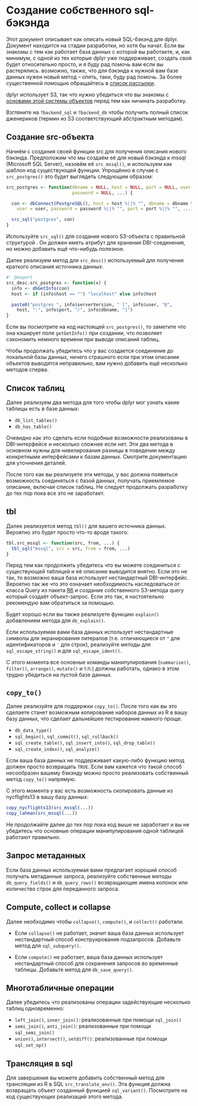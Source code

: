 <!--
%\VignetteEngine{knitr}
%\VignetteIndexEntry{Adding new database support to dplyr}
-->

<!-- # Adding a new sql backend -->
<!-- понятно что автор написал "нового", но в русском это будет ближе по значению к инстанцированию, чем созданию собственной кодовой базы -->
# Создание собственного sql-бэкэнда

<!-- This document describes how to describe a new SQL backend to dplyr. It's a work in progress, but will hopefully get started. If you're familiar with how your database works, and at least one other database that dplyr already supports, this should be reasonably simple, and I'm happy to help if you get stuck.  It's also possible that a new database backend may need new methods - I'm also happy to add those as needed. If you need more help, please email the [mailing list](mailto:manipulatr@googlegroups.com) and I'll help you get unstuck. -->
Этот документ описывает как описать новый SQL-бэкэнд для dplyr. Документ находится на стадии разработки, но хотя бы начат. Если вы знакомы с тем как работает база данных с которой вы работаете, и, как минимум, с одной из тех которые dplyr уже поддерживает, создать свой будет относительно просто, и я буду рад помочь вам если вы растерялись. возможно, также, что для бэкэнда к нужной вам базе данных нужен новый метод -- опять, таки, буду рад помочь. За более существенной помощью обращайтесь в [список рассылки](mailto:manipulatr@googlegroups.com).

<!-- dplyr uses S3, so make sure that you're [familiar with the basics](http://adv-r.had.co.nz/OO-essentials.html#s3) before you start. -->
dplyr использует S3, так что нужно убедиться что вы знакомы с [основами этой системы объектов](http://adv-r.had.co.nz/OO-essentials.html#s3) перед тем как ничинать разработку.

<!-- See `?backend_sql` and `?backend_db` for a complete list of generics. -->
Взгляните на `?backend_sql` и `?backend_db` чтобы получить полный список дженериков (термин из S3 соответствующий абстрактным методам).

<!-- ## Create the src object -->
## Создание src-объекта

<!-- Start by creating a new src function to represent the backend. Assuming we're going to create a src for mssql, you'd call it `src_mssql()`, and you'd follow the pattern of an existing src. A simplified version of `src_postgres()` is show below: -->
Начнём с создания своей функции src для получения описания нового бэкэнда. Предположим что мы создаём её для новый бэкэнда к mssql (Microsoft SQL Server), назовём её `src_mssql()`, и используем как шаблон код существующей функции. Упрощённо в случае с `src_postgres()` это будет выглядеть следующим образом:

```r
src_postgres <- function(dbname = NULL, host = NULL, port = NULL, user = NULL,
                         password = NULL, ...) {

  con <- dbConnect(PostgreSQL(), host = host %||% "", dbname = dbname %||% "",
    user = user, password = password %||% "", port = port %||% "", ...)

  src_sql("postgres", con)
}
```

<!-- Use `src_sql()` to create a new S3 object with the correct structure. It must have a DBI connection, but it can store anything else that might be useful. -->
Используйте `src_sql()` для создания нового S3-объекта с правильной структурой . Он должен иметь атрибут для хранения DBI-соединения, но можно добавить ещё что-нибудь полезное.

<!-- Next, implement a method for `src_desc()` that briefly describes the source: -->
Далее реализуем метод для `src_desc()` используемый для получения краткого описания источника данных:

```r
#' @export
src_desc.src_postgres <- function(x) {
  info <- dbGetInfo(con)
  host <- if (info$host == "") "localhost" else info$host

  paste0("postgres ", info$serverVersion, " [", info$user, "@",
    host, ":", info$port, "/", info$dbname, "]")
}
```

<!-- If you read the source code for the real `src_postgres()` you'll notice that it caches the `getGetInfo()` field on creation, since this saves a little time when printing tbls. -->
Если вы посмотрите на код настоящей `src_postgres()`, то заметите что она кэширует поле `getGetInfo()` при создании, что позволяет сэкономить немного времени при выводе описаний таблиц.

<!-- Before continuing, check that you can create a connection to a local database. Don't worry if the object doesn't print correctly, you'll need to add a few other methods first. -->
Чтобы продолжать убедитесь что у вас создается соединение до локальной базы данных, ничего страшного если при этом описание объектов выводятся неправильно, вам нужно добавить ещё несколько методов сперва.

<!-- ## Table listing -->
## Список таблиц

<!-- Next implement two methods that allow dplyr to query the tables present in a database: -->
Далее реализуем два метода для того чтобы dplyr мог узнать какие таблицы есть в базе данных:

* `db_list_tables()`
* `db_has_table()`

<!-- These should be very straightforward if there's an existing DBI interface, and only a little harder if not. This methods basically provide a shim around individual database packages to make them behave the same. See the documentation for more details. -->
Очевидно как это сделать если подобные возможности реализованы в DBI-интерфейсе и несколько сложнее если нет. Эти два метода в основном нужны для нивелирования разницы в поведении между конкретными интерфейсами к базам данных. Смотрите документацию для уточнения деталей.

<!-- Once you have implemented these methods you should be able to connect to a local database get a useful description, including a list of tables. Don't continue on until you have that working. -->
После того как вы реализуете эти методы, у вас должна появиться возможность соединяться с базой данных, получать приемлемое описание, включая список таблиц. Не следует продолжать разработку до тех пор пока все это не заработает.

<!-- ## tbl -->
## tbl

<!-- Next implement the `tbl()` method for your data source. This will probably just be -->
Далее реализуется метод `tbl()` для вашего источника данных. Вероятно это будет просто что-то вроде такого:

```r
tbl.src_mssql <- function(src, from, ...) {
  tbl_sql("mssql", src = src, from = from, ...)
}
```

<!-- Before continuing, make sure you can connect to an existing table, and that the results are printed reasonably. If not, that may indicate your database uses a non-standard DBI interface. That means you'll probably you'll probably also need to subclass the [R6](http://cran.r-project.org/web/packages/R6/vignettes/Introduction.html) Query class, and the `S3` query method that creates a new query object. If that happens to you, I'd strongly recommend asking for help. -->
Перед тем как продолжить убедитесь что вы можете соединиться с существующей таблицей и её описание выводится внятно. Если это не так, то возможно ваша база использует нестандартный DBI-интерфейс. Вероятно так же что это означает необходимость наследоваться от класса Query из пакета [R6](http://cran.r-project.org/web/packages/R6/vignettes/Introduction.html) и создание собственного S3-метода query который создаёт объект-запрос. Если это так, я настоятельно рекомендую вам обратиться за помощью.

<!-- This is also a good time implement `explain()`, by adding a method for `db_explain()`. -->
Будет хорошо если вы также реализуете функцию `explain()` добавлением метода для `db_explain()`.

<!-- If your database uses non-standard quoting (i.e. something other than `"` for identifiers and `'` for strings), implement methods for `sql_escape_string()` and `sql_escape_ident()`. -->
Если используемая вами база данных использует нестандартные символы для экранирования литералов (т.е. отличающиеся от `"` для идентификаторов и `'` для строк), реализуйте методы для `sql_escape_string()` и для `sql_escape_ident()`.

<!-- At this point, all the basic verbs (`summarise()`, `filter()`, `arrange()`, `mutate()` etc) should also work, but it's hard to test without some data. -->
С этого момента все основные команды манипулирования (`summarise()`, `filter()`, `arrange()`, `mutate()` и т.п.) должны работать, однако в этом трудно убедиться на пустой базе данных.

<!-- ## `copy_to()` -->
## `copy_to()`

<!-- Next, implement the methods that power `copy_to()` work. Once you've implemented these methods, you'll be able copy datasets from R into your database, which will make testing much easier. -->
Далее реализуйте для поддержки `copy_to()`. После того как вы это сделаете станет возможным копирование наборов данных из R в вашу базу данных, что сделает дальнейшее тестирование намного проще.

* `db_data_type()`
* `sql_begin()`, `sql_commit()`, `sql_rollback()`
* `sql_create_table()`, `sql_insert_into()`, `sql_drop_table()`
* `sql_create_index()`, `sql_analyze()`

<!-- If the database doesn't support a function, just return `TRUE` without doing anything. If you find these methods a very poor match to your backend, you may find it easier to provide a direct `copy_to()` method. -->
Если ваша база данных не поддерживает какую-либо функцию метод должен просто возвращать `TRUE`. Если вам кажется что такой способ несообразен вашему бэкэнду можно просто реализовать собственный метод `copy_to()` напрямую.

<!-- At this point, you should be able to copy the nycflights13 data packages into your database with (e.g.): -->
С этого момента у вас есть возможность скопировать данные из nycflights13 в вашу базу данных:

```r
copy_nycflights13(src_mssql(...))
copy_lahman(src_mssql(...))
```

<!-- Don't proceed further until this works, and you've verified that the basic single table verbs word. -->
Не продолжайте далее до тех пор пока код выше не заработает и вы не убедитесь что основные операции манипулирования одной таблицей работают правильно.

<!-- ## Query metadata -->
## Запрос метаданных

<!-- If you database provides a nice way to access query metadata, implement `db_query_fields()` and `db_query_rows()` which return field names and row count for a given query. -->
Если база данных используемая вами предлагает хороший способ получать метаданные запроса, реализуйте собственные методы `db_query_fields()` и `db_query_rows()` возвращающие имена колонок или количество строк для переданного запроса.

<!-- ## Compute, collect and collapse -->
## Compute, collect и collapse

<!-- Next, check that `collapse()`, `compute()`, and `collect()` work. -->
Далее необходимо чтобы `collapse()`, `compute()`, и `collect()` работали.

<!-- * If `collapse()` fails, your database has a non-standard way of constructing 
  subqueries. Add a method for `sql_subquery()`. -->
* Если `collapse()` не работает, значит ваша база данных использует нестандартный способ конструирования подзапросов. Добавьте метод для `sql_subquery()`.

<!-- * If `compute()` fails, your database has a non-standard way of saving queries
  in temporary tables. Add a method for `db_save_query()`. -->
* Если `compute()` не работает, ваша база данных использует нестандартный способ для сохранения запросов во временные таблицы. Добавьте метод для `db_save_query()`.

<!-- ## Multi table verbs -->
## Многотабличные операции

<!-- Next check the multitable verbs: -->
Далее убедитесь что реализованы операции задействующие несколько таблиц одновременно:

* `left_join()`, `inner_join()`: реализованные при помощи `sql_join()`
* `semi_join()`, `anti_join()`: реализованные при помощи `sql_semi_join()`
* `union()`, `intersect()`, `setdiff()`: реализованные при помощи `sql_set_op()`

<!-- ## sql translation -->
## Трансляция в sql

<!-- To finish off, you can add custom R -> SQL translation by providing a method for `src_translate_env()`. This function should return an object created by `sql_variant()`. See existing methods for examples. -->
Для завершения вы можете добавить собственный метод для трансляции из R в SQL  `src_translate_env()`. Эта функция должна возвращать объект созданный функцией `sql_variant()`. Посмотрите на код существующих реализаций этого метода.